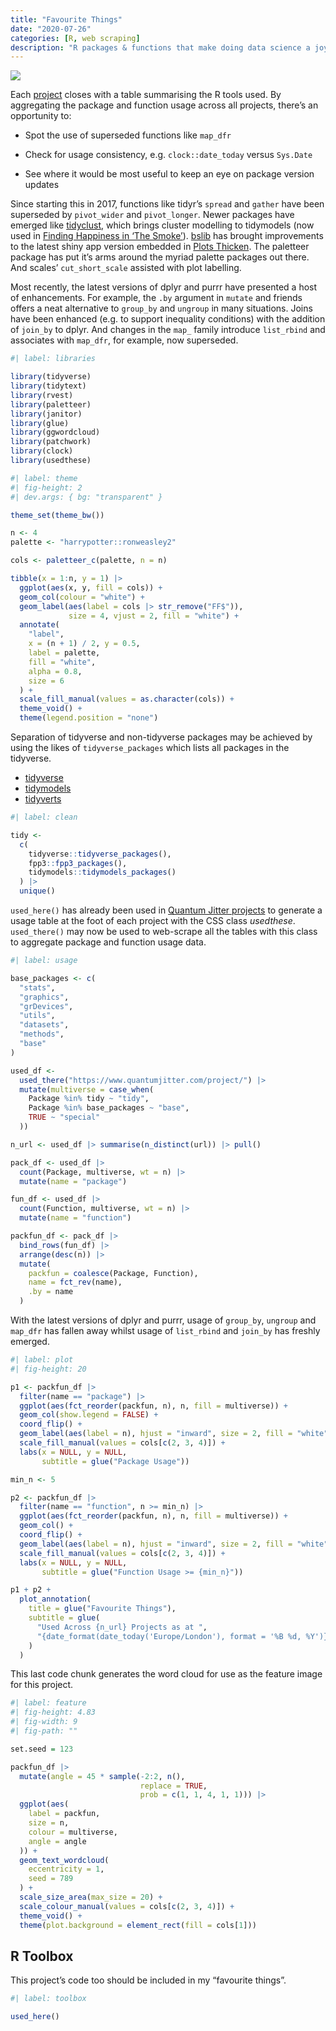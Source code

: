 ```yaml
---
title: "Favourite Things"
date: "2020-07-26"
categories: [R, web scraping]
description: "R packages & functions that make doing data science a joy based on usage across projects"
---
```


![](feature-1.png){fig-alt="Wordcloud emphasising this site's most used R packages and functions"}

Each [project](/project/) closes with a table summarising the R tools used. By aggregating the package and function usage across all projects, there's an opportunity to:

-   Spot the use of superseded functions like `map_dfr`

-   Check for usage consistency, e.g. `clock::date_today` versus `Sys.Date`

-   See where it would be most useful to keep an eye on package version updates

Since starting this in 2017, functions like tidyr's `spread` and `gather` have been superseded by `pivot_wider` and `pivot_longer`. Newer packages have emerged like [tidyclust](https://github.com/EmilHvitfeldt/tidyclust), which brings cluster modelling to tidymodels (now used in [Finding Happiness in 'The Smoke'](https://www.quantumjitter.com/project/happiness/)). [bslib](https://rstudio.github.io/bslib/) has brought improvements to the latest shiny app version embedded in [Plots Thicken](https://www.quantumjitter.com/project/thicken/). The paletteer package has put it's arms around the myriad palette packages out there. And scales' `cut_short_scale` assisted with plot labelling.

Most recently, the latest versions of dplyr and purrr have presented a host of enhancements. For example, the `.by` argument in `mutate` and friends offers a neat alternative to `group_by` and `ungroup` in many situations. Joins have been enhanced (e.g. to support inequality conditions) with the addition of `join_by` to dplyr. And changes in the `map_` family introduce `list_rbind` and associates with `map_dfr`, for example, now superseded.

```r
#| label: libraries

library(tidyverse)
library(tidytext)
library(rvest)
library(paletteer)
library(janitor)
library(glue)
library(ggwordcloud)
library(patchwork)
library(clock)
library(usedthese)
```

```r
#| label: theme
#| fig-height: 2
#| dev.args: { bg: "transparent" }

theme_set(theme_bw())

n <- 4
palette <- "harrypotter::ronweasley2"

cols <- paletteer_c(palette, n = n)

tibble(x = 1:n, y = 1) |>
  ggplot(aes(x, y, fill = cols)) +
  geom_col(colour = "white") +
  geom_label(aes(label = cols |> str_remove("FF$")), 
             size = 4, vjust = 2, fill = "white") +
  annotate(
    "label",
    x = (n + 1) / 2, y = 0.5,
    label = palette,
    fill = "white",
    alpha = 0.8,
    size = 6
  ) +
  scale_fill_manual(values = as.character(cols)) +
  theme_void() +
  theme(legend.position = "none")
```

Separation of tidyverse and non-tidyverse packages may be achieved by using the likes of `tidyverse_packages` which lists all packages in the tidyverse.

-   [tidyverse](https://www.tidyverse.org/packages/)
-   [tidymodels](https://www.tidymodels.org/packages/)
-   [tidyverts](https://tidyverts.org)

```r
#| label: clean

tidy <-
  c(
    tidyverse::tidyverse_packages(),
    fpp3::fpp3_packages(),
    tidymodels::tidymodels_packages()
  ) |>
  unique()
```

`used_here()` has already been used in [Quantum Jitter projects](https://www.quantumjitter.com/project/) to generate a usage table at the foot of each project with the CSS class *usedthese*. `used_there()` may now be used to web-scrape all the tables with this class to aggregate package and function usage data.

```r
#| label: usage

base_packages <- c(
  "stats",
  "graphics",
  "grDevices",
  "utils",
  "datasets",
  "methods",
  "base"
)

used_df <-
  used_there("https://www.quantumjitter.com/project/") |>
  mutate(multiverse = case_when(
    Package %in% tidy ~ "tidy",
    Package %in% base_packages ~ "base",
    TRUE ~ "special"
  ))

n_url <- used_df |> summarise(n_distinct(url)) |> pull()

pack_df <- used_df |>
  count(Package, multiverse, wt = n) |>
  mutate(name = "package")

fun_df <- used_df |>
  count(Function, multiverse, wt = n) |>
  mutate(name = "function")

packfun_df <- pack_df |>
  bind_rows(fun_df) |>
  arrange(desc(n)) |>
  mutate(
    packfun = coalesce(Package, Function),
    name = fct_rev(name),
    .by = name
  )
```

With the latest versions of dplyr and purrr, usage of `group_by`, `ungroup` and `map_dfr` has fallen away whilst usage of `list_rbind` and `join_by` has freshly emerged.

```r
#| label: plot
#| fig-height: 20

p1 <- packfun_df |>
  filter(name == "package") |> 
  ggplot(aes(fct_reorder(packfun, n), n, fill = multiverse)) +
  geom_col(show.legend = FALSE) +
  coord_flip() +
  geom_label(aes(label = n), hjust = "inward", size = 2, fill = "white") +
  scale_fill_manual(values = cols[c(2, 3, 4)]) +
  labs(x = NULL, y = NULL, 
       subtitle = glue("Package Usage"))

min_n <- 5

p2 <- packfun_df |>
  filter(name == "function", n >= min_n) |> 
  ggplot(aes(fct_reorder(packfun, n), n, fill = multiverse)) +
  geom_col() +
  coord_flip() +
  geom_label(aes(label = n), hjust = "inward", size = 2, fill = "white") +
  scale_fill_manual(values = cols[c(2, 3, 4)]) +
  labs(x = NULL, y = NULL, 
       subtitle = glue("Function Usage >= {min_n}"))

p1 + p2 +
  plot_annotation(
    title = glue("Favourite Things"),
    subtitle = glue(
      "Used Across {n_url} Projects as at ",
      "{date_format(date_today('Europe/London'), format = '%B %d, %Y')}"
    )
  )
```

This last code chunk generates the word cloud for use as the feature image for this project.

```r
#| label: feature
#| fig-height: 4.83
#| fig-width: 9
#| fig-path: ""

set.seed = 123

packfun_df |>
  mutate(angle = 45 * sample(-2:2, n(), 
                             replace = TRUE, 
                             prob = c(1, 1, 4, 1, 1))) |>
  ggplot(aes(
    label = packfun,
    size = n,
    colour = multiverse,
    angle = angle
  )) +
  geom_text_wordcloud(
    eccentricity = 1,
    seed = 789
  ) +
  scale_size_area(max_size = 20) +
  scale_colour_manual(values = cols[c(2, 3, 4)]) +
  theme_void() +
  theme(plot.background = element_rect(fill = cols[1]))
```

## R Toolbox

This project's code too should be included in my "favourite things".

```r
#| label: toolbox

used_here()
```

